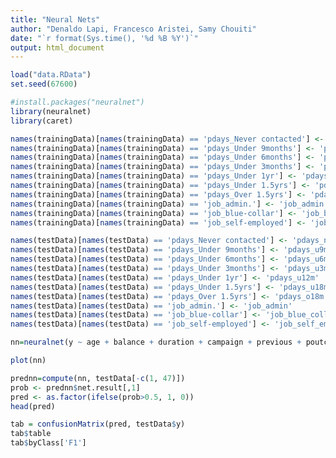 ```yaml
---
title: "Neural Nets"
author: "Denaldo Lapi, Francesco Aristei, Samy Chouiti"
date: "`r format(Sys.time(), '%d %B %Y')`"
output: html_document
---
```


```r
load("data.RData")
set.seed(67600)
```

```r
#install.packages("neuralnet")
library(neuralnet)
library(caret)
```

```r
names(trainingData)[names(trainingData) == 'pdays_Never contacted'] <- 'pdays_never'
names(trainingData)[names(trainingData) == 'pdays_Under 9months'] <- 'pdays_u9m'
names(trainingData)[names(trainingData) == 'pdays_Under 6months'] <- 'pdays_u6m'
names(trainingData)[names(trainingData) == 'pdays_Under 3months'] <- 'pdays_u3m'
names(trainingData)[names(trainingData) == 'pdays_Under 1yr'] <- 'pdays_u12m'
names(trainingData)[names(trainingData) == 'pdays_Under 1.5yrs'] <- 'pdays_u18m'
names(trainingData)[names(trainingData) == 'pdays_Over 1.5yrs'] <- 'pdays_o18m'
names(trainingData)[names(trainingData) == 'job_admin.'] <- 'job_admin'
names(trainingData)[names(trainingData) == 'job_blue-collar'] <- 'job_blue_collar'
names(trainingData)[names(trainingData) == 'job_self-employed'] <- 'job_self_employed'
```

```r
names(testData)[names(testData) == 'pdays_Never contacted'] <- 'pdays_never'
names(testData)[names(testData) == 'pdays_Under 9months'] <- 'pdays_u9m'
names(testData)[names(testData) == 'pdays_Under 6months'] <- 'pdays_u6m'
names(testData)[names(testData) == 'pdays_Under 3months'] <- 'pdays_u3m'
names(testData)[names(testData) == 'pdays_Under 1yr'] <- 'pdays_u12m'
names(testData)[names(testData) == 'pdays_Under 1.5yrs'] <- 'pdays_u18m'
names(testData)[names(testData) == 'pdays_Over 1.5yrs'] <- 'pdays_o18m'
names(testData)[names(testData) == 'job_admin.'] <- 'job_admin'
names(testData)[names(testData) == 'job_blue-collar'] <- 'job_blue_collar'
names(testData)[names(testData) == 'job_self-employed'] <- 'job_self_employed'
```


                
```r
nn=neuralnet(y ~ age + balance + duration + campaign + previous + poutcome_failure + poutcome_success + poutcome_unknown + job_admin + job_blue_collar + job_entrepreneur + job_housemaid + job_management + job_retired + job_self_employed + job_services + job_student + job_technician + job_unemployed + job_unknown + marital_divorced + marital_married + marital_single + education_primary + education_secondary + education_tertiary + education_unknown + default_no + default_yes + housing_no + housing_yes + loan_no + loan_yes + month_apr + month_aug + month_dec + month_feb + month_jan + month_jul + month_jun + month_mar + month_may + month_nov + month_oct + month_sep + pdays_never + pdays_u3m + pdays_u6m + pdays_u9m + pdays_u12m + pdays_u18m + pdays_o18m, data=trainingData, hidden=15, act.fct = "logistic", linear.output = FALSE)
```

```r
plot(nn)
```

                
```r
prednn=compute(nn, testData[-c(1, 47)])
prob <- prednn$net.result[,1]
pred <- as.factor(ifelse(prob>0.5, 1, 0))
head(pred)
```

```r
tab = confusionMatrix(pred, testData$y)
tab$table
tab$byClass['F1']
```


